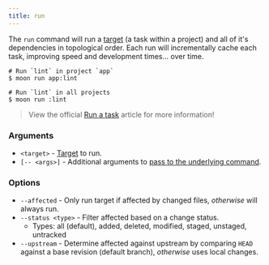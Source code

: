 ```yaml
---
title: run
---
```


The `run` command will run a [target](../concepts/target) (a task within a project) and all of it's
dependencies in topological order. Each run will incrementally cache each task, improving speed and
development times... over time.

```shell
# Run `lint` in project `app`
$ moon run app:lint

# Run `lint` in all projects
$ moon run :lint
```

> View the official [Run a task](../run-task) article for more information!

### Arguments

- `<target>` - [Target](../concepts/target) to run.
- `[-- <args>]` - Additional arguments to
  [pass to the underlying command](#passing-arguments-to-the-underlying-command).

### Options

- `--affected` - Only run target if affected by changed files, _otherwise_ will always run.
- `--status <type>` - Filter affected based on a change status.
  - Types: all (default), added, deleted, modified, staged, unstaged, untracked
- `--upstream` - Determine affected against upstream by comparing `HEAD` against a base revision
  (default branch), _otherwise_ uses local changes.
